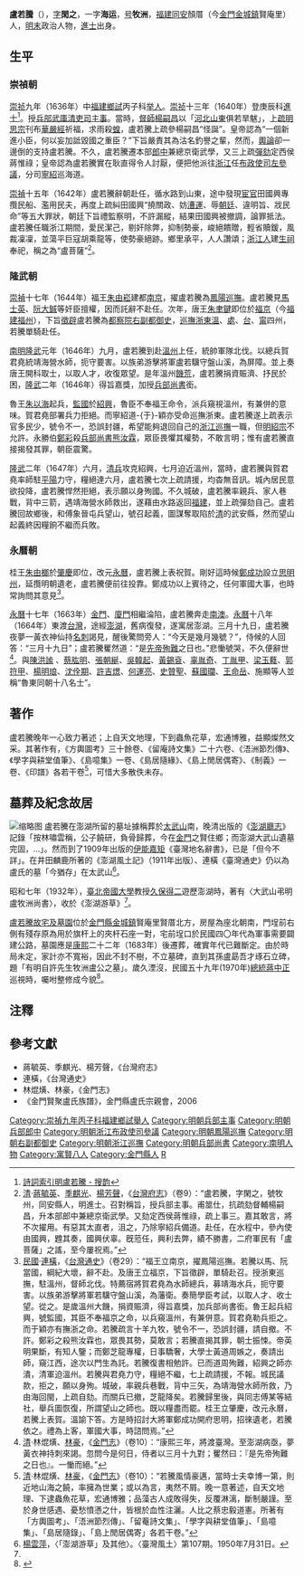 {{明清人物信息框
| 姓名 = 盧若騰
| 原名 =
| 最高職務 = 兵部尚書
| 國家 = 大明
| 字號 = 字-{閑}-之，一字海运，号牧洲
| 籍貫 = [[福建等處承宣布政使司|福建]][[同安縣|同安縣]]顏厝（今[[金門|金門]][[金城鎮_(金門縣)|金城鎮]]賢庵里）
| 其他名號 =
| 出生日期 = [[萬曆|萬曆]]二十八年（1600年）
| 出生地點 = [[福建等處承宣布政使司|福建]][[同安縣|同安縣]]顏厝（今[[金門|金門]][[金城鎮_(金門縣)|金城鎮]]賢庵里）
| 逝世日期 = [[永曆_(南明)|永历]]十八年（1664年）
| 逝世地點 = [[福建省_(清)|福建]][[澎湖廳|澎湖廳]]（今[[台灣|台灣]][[澎湖|澎湖]]）
| 諡號 =
| 墳墓 =
| 配偶 = 
| 親屬 = 曾祖盧以貫、祖父盧一桂、父盧道炳
| 出身 = 
*崇禎九年（1636年）丙子科舉人
*崇祯十三年（1640年）庚辰科進士
| 經歷 = 
| 著作 = *《方輿圖考》、《留庵詩文集》、《浯洲節烈傳》、《學字與耕堂值筆》、《島噫集》、《島居隨緣》、《島上閒居偶寄》、《制義》、《印譜》
}}

'''盧若騰'''（{{bd|1600年||1664年|catIdx=L盧}}），[[表字|字]]'''閑之'''，一字'''海运'''，[[号|号]]'''牧洲'''，[[福建等處承宣布政使司|福建]][[同安|同安]]顏厝（今[[金門|金門]][[金城鎮_(金門縣)|金城鎮]]賢庵里）人，[[明末|明末]]政治人物，[[進士|進士]]出身。

==生平==
===崇禎朝===
[[崇祯|崇祯]]九年（1636年）中[[福建等處承宣布政使司|福建]][[鄉試|鄉試]]丙子科[[举人|举人]]。[[崇祯|崇祯]]十三年（1640年）登庚辰科[[進士|進士]]<ref>[https://sou-yun.com/poemindex.aspx?dynasty=Qing&author=%E5%8D%A2%E8%8B%A5%E8%85%BE 詩詞索引明盧若騰 - 搜韵]</ref>。授[[兵部|兵部]][[武庫清吏司|武庫清吏司]][[主事|主事]]。當時，[[督師|督師]][[楊嗣昌|楊嗣昌]]以「[[河朔|河北]][[山東等處承宣布政使司|山東]]俱若旱魃」，上[[奏疏|疏]][[明思宗|明思宗]]刊布[[華嚴經|華嚴經]]祈福，求雨殺[[蝗蟲|蝗]]，盧若騰上疏參楊嗣昌“怪誕”。皇帝認為“一個新進小臣，何以妄加詆毀國之重臣？”下旨嚴責其為沽名釣譽之輩，然而，[[輿論|輿論]]卻一邊倒的支持盧若騰。不久，盧若騰遷本部[[郎中_(官職)|郎中]]兼總京衛武學，又三上疏[[彈劾|彈劾]]定西侯蔣惟祿；皇帝認為盧若騰實在耿直得令人討厭，便把他派往[[浙江等處承宣布政使司|浙江]]任[[布政使司|布政使司]][[左參議|左參議]]，分司[[寧波|寧]][[紹興|紹]]巡海道。

[[崇禎|崇禎]]十五年（1642年）盧若騰辭朝赴任，循水路到山東，途中發現[[宦官|宦官]]田國興專攬民船、濫用民夫，再度上疏糾田國興“撓關政、妨[[漕運|漕運]]、辱[[朝廷|朝廷]]、違明旨、戕民命”等五大罪狀，朝廷下旨禮監察明，不許漏縱，結果田國興被撤調，論罪抵法。盧若騰任職浙江期間，愛民潔己，剔奸除弊，抑制勢豪，峻絕饋贈，輕省贖鍰，風裁凜凜，並蕩平巨寇胡乘龍等，使勢豪絕跡。鄉里承平，人人讚頌；[[浙江人|浙江人]]建[[生祠|生祠]]奉祀，稱之為“盧菩薩”<ref>[[清|清]]·[[蔣毓英|蔣毓英]]、[[季麒光|季麒光]]、[[楊芳聲|楊芳聲]]，《[[台灣府志|台灣府志]]》（卷9）：“盧若騰，字閑之，號牧州，同安縣人，明進士。召對稱旨，授兵部主事。甫筮仕，抗疏劾督輔楊嗣昌，升本部郎中兼總京衛武學。又劾定西侯蔣惟祿，疏上事三。嘉其敢言，將不次擢用。有惡其太直者，沮之，乃除寧紹兵備道。赴任，在水程中，參內使由國興，韙其奏，國興伏辜。旣蒞任，興利去弊，績不勝書，二府軍民有「盧菩薩」之謠，至今屢祝焉。”</ref>。

===隆武朝===
[[崇禎|崇禎]]十七年（1644年）福王[[朱由崧|朱由崧]]建都[[南京城|南京]]，擢盧若騰為[[鳳陽巡撫|鳳陽巡撫]]。盧若騰見[[馬士英|馬士英]]、[[阮大鋮|阮大鋮]]等奸臣擅權，因而託辭不赴任。次年，唐王[[朱聿鍵|朱聿鍵]]即位於[[福京|福京]]（今[[福建|福建]][[福州|福州]]），下旨[[徵辟|徵辟]]盧若騰為[[都察院|都察院]][[右副都御史|右副都御史]]，[[巡撫|巡撫]][[浙东八府|浙東]][[溫州|溫]]、[[處州|處]]、[[台州|台]]、[[甯波|甯]]四州，若騰單騎赴任。

[[南明|南明]][[隆武|隆武]]元年（1646年）九月，盧若騰到赴[[溫州|溫州]]上任，統帥軍隊北伐。以總兵賀君堯統靖海營水師，扼守要害。以族弟游擊將軍盧若驥守盤山溪，為屏障。並上奏唐王開科取士，以取人才，收復眾望。是年溫州[[饑荒|饑荒]]，盧若騰捐資賑濟、抒民於困，[[隆武|隆武]]二年（1646年）得旨嘉獎，加授[[兵部尚書|兵部尚書]]銜。

魯王[[朱以海|朱以海]]起兵，[[監國|監國]]於[[紹興府|紹興]]，魯臣不奉福王命令，派兵窺視溫州，有兼併的意味。賀君堯部署兵力拒絕。而寧紹道-{于}-穎亦受命巡撫浙東。盧若騰遂上疏表示官多民少，號令不一，恐誤封疆，希望能夠退回自己的[[浙江巡撫|浙江巡撫]]一職，但[[明紹宗|明紹宗]]不允許。永勝伯[[鄭彩|鄭彩]]殺[[兵部尚書|兵部尚書]][[熊汝霖|熊汝霖]]，眾臣畏懼其權勢，不敢言明；惟有盧若騰直接揭發其罪，朝臣震驚。

[[隆武|隆武]]二年（1647年）六月，[[清兵|清兵]]攻克紹興，七月迫近溫州，當時，盧若騰與賀君堯率師駐[[平陽縣|平陽]]力守，糧絕達六月，盧若騰七次上疏請援，均杳無音訊。城內居民意欲投降，盧若騰悍然拒絕，表示願以身殉國。不久城破，盧若騰率親兵、家人巷戰，背中三箭，遇靖海營水師救出，遂藉由水路返回[[福建省_(清)|福建]]，並上疏彈劾自己。盧若騰回故鄉後，和傅象晉屯兵望山，號召起義，圖謀奪取陷於[[清|清]]的武安縣，然而望山起義終因糧餉不繼而兵敗。

===永曆朝===
桂王[[朱由榔|朱由榔]]於[[肇慶|肇慶]]即位，改元[[永曆_(南明)|永曆]]，盧若騰上表祝賀。剛好這時候[[鄭成功|鄭成功]]設立[[思明州_(明鄭)|思明州]]，延攬明朝遺老，盧若騰便前往投靠。鄭成功以上賓待之，任何軍國大事，也時常詢問其意見<ref>[[中華民國|民國]]·[[連橫|連橫]]，《[[台灣通史|台灣通史]]》（卷29）：“福王立南京，擢鳳陽巡撫。若騰以馬、阮當國，綱紀大壞，辭不赴。及唐王立福京，下旨徵辟，單騎赴召。授浙東巡撫，駐溫州，督師北伐。特薦宿將賀君堯為水師總兵，募靖海水兵，扼守要害。以族弟游擊將軍若驥守盤山溪，為藩衛。奏簡學臣考試，以取人才、收士望。從之。是歲溫州大饑，捐資賑濟，得旨嘉獎，加兵部尚書銜。魯王起兵紹興，號監國，其臣不奉福京之命，以兵窺溫州，有兼併意。賀君堯勒兵拒之。而于穎亦有撫浙之命。若騰疏言十羊九牧，號令不一，恐誤封疆，請自撤。不許。鄭彩之殺熊汝霖也，眾畏其勢，莫敢言；若騰直揭其罪，朝士振悚。帝英明果斷，有知人鑒；而鄭芝龍專權，日事驕奢，大學士黃道周嫉之，奏請出師，窺江西，途次以門生為託。若騰復書相勉許。已而道周殉難，紹興之師亦潰，清軍迫溫州。若騰與君堯力守，糧絕不繼，七上疏請援，不報。城民議款，拒之，願以身殉。城破，率親兵巷戰，背中三矢，為靖海營水師所救，乃由海回閩，上疏自劾。而關兵已撤，芝龍降矣。若騰歸里後，與同志傅某等結社，舉兵圖恢復，所謂望山之師也。既以糧盡而罷。桂王立肇慶，改元永曆，若騰上表賀。溫諭下答。方是時招討大將軍鄭成功開府思明，招徠遺老，若騰依之。禮為上客，軍國大事，時諮問焉。”</ref>。

[[永曆_(南明)|永曆]]十七年（1663年）[[金門|金門]]、[[廈門|廈門]]相繼淪陷，盧若騰奔走[[南澳縣|南澳]]。[[永曆_(南明)|永曆]]十八年（1664年）東渡[[台灣島|台灣]]，途經[[澎湖|澎湖]]，舊病復發，遂寓居澎湖。三月十九日，盧若騰夜夢一黃衣神仙持[[名刺|名刺]]謁見，醒後驚問旁人：“今天是幾月幾號？”，侍候的人回答：“三月十九日”；盧若騰矍然道：“是[[明思宗|先帝]][[甲申之變|殉難]]之日也。”悲慟號哭，不久便辭世<ref>[[清|清]]·林焜熿、[[林豪|林豪]]，《[[金門志|金門志]]》（卷10）：“康熙三年，將渡臺灣。至澎湖病亟，夢黃衣神持刺來謁。忽問今是何日，侍者以三月十九對；矍然曰：『是先帝殉難之日也』。一慟而絕。”</ref>。與[[陳洪謐|陳洪謐]] 、[[蔡肱明|蔡肱明]]、[[張朝綖|張朝綖]]、[[吳韓起|吳韓起]]、[[黃錫袞|黃錫袞]]、[[辜胤奇|辜胤奇]]、[[丁胤甲|丁胤甲]]、[[梁玉蕤|梁玉蕤]]、[[郭符甲|郭符甲]]、[[楊明琅|楊明琅]]、[[沈佺期_(明鄭)|沈佺期]]、[[許吉燝|許吉燝]]、[[何運亮|何運亮]]、[[史贊聖|史贊聖]]、[[蘇國瓓|蘇國瓓]]、[[王命岳|王命岳]]、施顯等人並稱“魯東同朝十八名士”。

==著作==
盧若騰晚年一心致力著述；上自天文地理，下到蟲魚花草，宏通博雅，益顯燦然文采。其著作有，《方輿圖考》三十餘卷、《留庵詩文集》二十六卷、《浯洲節烈傳》、《學字與耕堂值筆》、《島噫集》一卷、《島居隨緣》、《島上閒居偶寄》、《制義》一卷、《印譜》各若干卷<ref>[[清|清]]·林焜熿、[[林豪|林豪]]，《[[金門志|金門志]]》（卷10）：“若騰風情豪邁，當時士夫幸博一第，則近地山海之饒，率擁為世業；或以為言，夷然不屑。晚一意著述，自天文地理、下逮蟲魚花草，宏通博雅；品藻古人成敗得失，反覆淋漓，斷制嚴謹。至於身世感遇、憂愁憤懣之什，皆根於血性注灑。人比之蔡忠毅道憲。所著有「方輿圖考」、「浯洲節烈傳」、「留菴詩文集」、「學字與耕堂值筆」、「島噫集」、「島居隨錄」、「島上閒居偶寄」各若干卷。”</ref>，可惜大多散佚未存。

==墓葬及紀念故居==
[[File:盧若騰故宅.jpg|缩略图]]
盧若騰在澎湖所留的墓址據稱葬於[[太武山|太武山]]南，晚清出版的《[[澎湖廳志|澎湖廳志]]》記錄「按林嘯雲稱，公子饒研，負骨歸葬，今在[[金門|金門]]之賢住鄉；而澎湖大武山遺墓完固，...」。然而到了1909年出版的[[伊能嘉矩|伊能嘉矩]]《臺灣地名辭書》，已是「但今不詳」{{r|地|page=528}}。在井田麟鹿所著的《澎湖風土記》（1911年出版）、連橫《臺灣通史》仍以為盧氏的墓「今猶存」在太武山<ref name="#1">[[楊雲萍|楊雲萍]]，〈「澎湖游草」及其他〉。〈臺灣風土〉第107期。1950年7月31日。</ref>。

{{Quote box| align = right | quoted = true | bgcolor = #3399FF|  title= 〈大武山弔明盧牧洲尚書〉<BR/>（二首之二）| quote =<div style="text-align: right;">久保天隨</div>望山師潰一倉皇，<BR/>慟哭終宵訴彼蒼。<BR/>既值亂離思北闕，<BR/>欲將遲暮寄南荒。<BR/>偏安當日臣欺主，<BR/>浩劫何年海變桑。<BR/>但是桐棺歸葬後，<BR/>廢阡宿草夕陽黃。|source =久保天隨《澎湖游草》</div>}}
昭和七年（1932年），[[臺北帝國大學|臺北帝國大學]]教授[[久保得二|久保得二]]遊歷澎湖時，著有〈大武山弔明盧牧洲尚書〉，收於《澎湖游草》<ref name="#1"/>。

[[盧若騰故宅及墓園|盧若騰故宅及墓園]]位於[[金門縣|金門縣]][[金城鎮_(金門縣)|金城鎮]]賢庵里賢厝北方，房屋為座北朝南，門埕前右側有殘存原為用於旗杆上的夾杆石座一對，宅前埕口於民國四〇年代為軍事需要闢建公路，墓園應是[[康熙|康熙]]二十二年（1683年）後遷葬，確實年代已難斷定。由於時局未定，家計亦不寬裕，因此不封不樹，不立墓碑，直到其孫盧勗吾才琢石立碑，題「有明自許先生牧洲盧公之墓」。歲久湮沒，民國五十九年(1970年)[[中華民國總統|總統]][[蔣中正|蔣中正]]巡視時，囑咐整修成今貌<ref>{{Cite web|url=https://nchdb.boch.gov.tw/assets/overview/monument/19911123000007|title=盧若騰故宅及墓園|accessdate=2018-03-08|work=文化部文化資產局-國家文化資產網|archive-date=2018-01-08|archive-url=https://web.archive.org/web/20180108015152/https://nchdb.boch.gov.tw/assets/overview/monument/19911123000007|dead-url=no}}</ref>。

==注釋==
{{Reflist|2|refs=
<ref name="地">{{cite book |title=《伊能嘉矩·臺灣地名辭書》|author=[[伊能嘉矩|伊能嘉矩]]著，[[吳密察|吳密察]]譯 |publisher=遠足文化事業股份有限公司 |isbn= 978-957-9542-98-2|date=2021年1月初版}}</ref>
}}

==參考文獻==
*蔣毓英、季麒光、楊芳聲，《台灣府志》
*連橫，《台灣通史》
*林焜熿、林豪，《金門志》
*《金門賢聚盧氏族譜》，金門縣盧氏宗親會，2006

{{並稱|魯東同朝十八名士|[[盧若騰|盧若騰]] - [[陳洪謐|陳洪謐]] - [[蔡肱明|蔡肱明]] - [[張朝綖|張朝綖]] - [[吳韓起|吳韓起]] - [[黃錫袞|黃錫袞]] - [[辜胤奇|辜胤奇]] - [[丁胤甲|丁胤甲]] - [[梁玉蕤|梁玉蕤]]<br>[[郭符甲|郭符甲]] - [[楊明琅|楊明琅]] - [[沈佺期_(明鄭)|沈佺期]] - [[許吉燝|許吉燝]]  - [[何運亮|何運亮]] - [[史贊聖|史贊聖]] - [[蘇國瓓|蘇國瓓]] - [[王命岳|王命岳]] - 施　顯}}
{{崇禎十三年庚辰科殿試金榜}}
{{臺灣通史列傳人物}}
{{DEFAULTSORT:Lu盧}}

[[Category:崇禎九年丙子科福建鄉試舉人|Category:崇禎九年丙子科福建鄉試舉人]]
[[Category:明朝兵部主事|Category:明朝兵部主事]]
[[Category:明朝兵部郎中|Category:明朝兵部郎中]]
[[Category:明朝浙江布政使司參議|Category:明朝浙江布政使司參議]]
[[Category:明朝鳳陽巡撫|Category:明朝鳳陽巡撫]]
[[Category:明朝右副都御史|Category:明朝右副都御史]]
[[Category:明朝浙江巡撫|Category:明朝浙江巡撫]]
[[Category:明朝兵部尚書|Category:明朝兵部尚書]]
[[Category:南明人物|Category:南明人物]]
[[Category:寓賢八人|Category:寓賢八人]]
[[Category:金門縣人|Category:金門縣人]]
[[Category:盧姓|R]]